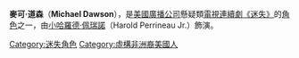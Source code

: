 {{noteTA
|T=zh-cn:迈克尔·道森 (迷失); zh-tw:麥可·道森 (Lost檔案); zh-hk:米高·多遜 (迷);
|1=zh-cn:《迷失》; zh-tw:《Lost檔案》; zh-hk:《迷》;
|2=zh-c theii then:迷失; zh-tw:Lost檔案;
|3=迷失=>zh-hk:迷;Lost檔案=>zh-hk:迷;迷失=>zh-mo:迷;Lost檔案=>zh-mo:迷;
|4=zh-cn:迈克尔·道森; zh-tw:麥可·道森; zh-hk:米高·多遜;
}}
{{Otheruses
|other=其他名叫迈克尔·道森的人物
|迈克尔·道森
}}
{{迷失角色|
 綽號=麥可<br>Michael|
 Image=[[File:Lost-michael.jpg|300px]]<br>[[小哈羅德·佩瑞諾|小哈羅德·佩瑞諾]]飾演麥可|
 最初出現=“[[試播_(迷失)#試播（第一部份）|試播（第一部份）]]”|
 最後出現=“[[迷失_(第二季)#合則生，分則亡|合則生，分則亡]]”|
 回憶場景=“[[迷失_(第一季)#特別|特別]]”、“[[迷失_(第一季)#大旅程：第一部份|大旅程：第一部份]]”、“[[迷失_(第二季)#漂流|漂流]]”、“[[迷失_(第二季)#三分鐘|三分鐘]]”|
 首次於回憶中出現=|
 最後於回憶中出現=|
 名字=麥可·道森<br>Michael Dawson|
 年齡=未知|
 來自={{flagicon|USA}}[[美國|美國]][[紐約州|紐約州]][[紐約市|紐約市]]|
 職業=[[建築工人|建築工人]]，前職是[[藝術家|藝術家]]|
 來澳洲的原因=接收親生兒子[[沃特·勞伊德|沃特·勞伊德]]的[[監管權|監管權]]|
 回洛杉磯的原因=帶兒子沃特·勞伊德返回美國|
 演員=[[小哈羅德·佩瑞諾|小哈羅德·佩瑞諾]]<br>Harold Perrineau Jr.|
}}

'''麥可·道森'''（'''Michael Dawson'''），是[[美國廣播公司|美國廣播公司]]懸疑類[[電視連續劇|電視連續劇]][[迷失|《迷失》]]的[[角色|角色]]之一，由[[小哈羅德·佩瑞諾|小哈羅德·佩瑞諾]]（Harold Perrineau Jr.）飾演。

{{迷失角色表}}

{{DEFAULTSORT:Dawson, Michael}}
[[Category:迷失角色|Category:迷失角色]]
[[Category:虛構非洲裔美國人|Category:虛構非洲裔美國人]]